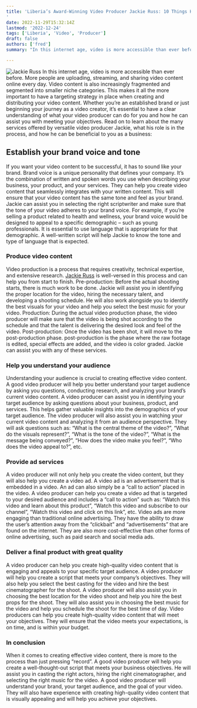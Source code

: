 ```yaml
---
title: 'Liberia’s Award-Winning Video Producer Jackie Russ: 10 Things His Team(MassiveMediaConcepts) Can Do For You
'
date: 2022-11-29T15:32:14Z
lastmod: '2022-12-24'
tags: ['Liberia', 'Video', 'Producer']
draft: false
authors: ['fred']
summary: "In this internet age, video is more accessible than ever before. More people are uploading, streaming, and sharing video content online every day. Video content is also increasingly fragmented and segmented into smaller niche categories."

---
```


![Jackie Russ](/static/images/jackie.webp)
In this internet age, video is more accessible than ever before. More people are uploading, streaming, and sharing video content online every day. Video content is also increasingly fragmented and segmented into smaller niche categories. This makes it all the more important to have a targeting strategy in place when creating and distributing your video content. Whether you’re an established brand or just beginning your journey as a video creator, it’s essential to have a clear understanding of what your video producer can do for you and how he can assist you with meeting your objectives. Read on to learn about the many services offered by versatile video producer Jackie, what his role is in the process, and how he can be beneficial to you as a business:

## Establish your brand voice and tone

If you want your video content to be successful, it has to sound like your brand. Brand voice is a unique personality that defines your company. It’s the combination of written and spoken words you use when describing your business, your product, and your services. They can help you create video content that seamlessly integrates with your written content. This will ensure that your video content has the same tone and feel as your brand. Jackie can assist you in selecting the right scriptwriter and make sure that the tone of your video adheres to your brand voice. For example, if you’re selling a product related to health and wellness, your brand voice would be designed to appeal to a specific demographic – such as young professionals. It is essential to use language that is appropriate for that demographic. A well-written script will help Jackie to know the tone and type of language that is expected.

### Produce video content

Video production is a process that requires creativity, technical expertise, and extensive research. [Jackie Russ](https://amap.to/jackierussofficial/) is well-versed in this process and can help you from start to finish. Pre-production: Before the actual shooting starts, there is much work to be done. Jackie will assist you in identifying the proper location for the video, hiring the necessary talent, and developing a shooting schedule. He will also work alongside you to identify the best visuals for your video and help you select the best music for your video. Production: During the actual video production phase, the video producer will make sure that the video is being shot according to the schedule and that the talent is delivering the desired look and feel of the video. Post-production: Once the video has been shot, it will move to the post-production phase. post-production is the phase where the raw footage is edited, special effects are added, and the video is color graded. Jackie can assist you with any of these services.

### Help you understand your audience

Understanding your audience is crucial to creating effective video content. A good video producer will help you better understand your target audience by asking you questions, conducting research, and analyzing your brand’s current video content. A video producer can assist you in identifying your target audience by asking questions about your business, product, and services. This helps gather valuable insights into the demographics of your target audience. The video producer will also assist you in watching your current video content and analyzing it from an audience perspective. They will ask questions such as: “What is the central theme of the video?”, “What do the visuals represent?”, “What is the tone of the video?”, “What is the message being conveyed?”, “How does the video make you feel?”, “Who does the video appeal to?”, etc.

### Provide ad services

A video producer will not only help you create the video content, but they will also help you create a video ad. A video ad is an advertisement that is embedded in a video. An ad can also simply be a “call to action” placed in the video. A video producer can help you create a video ad that is targeted to your desired audience and includes a “call to action” such as: “Watch this video and learn about this product”, “Watch this video and subscribe to our channel”, “Watch this video and click on this link”, etc. Video ads are more engaging than traditional online advertising. They have the ability to draw the user’s attention away from the “clickbait” and “advertisements” that are found on the internet. They are also more cost-effective than other forms of online advertising, such as paid search and social media ads.

### Deliver a final product with great quality

A video producer can help you create high-quality video content that is engaging and appeals to your specific target audience. A video producer will help you create a script that meets your company’s objectives. They will also help you select the best casting for the video and hire the best cinematographer for the shoot. A video producer will also assist you in choosing the best location for the video shoot and help you hire the best props for the shoot. They will also assist you in choosing the best music for the video and help you schedule the shoot for the best time of day. Video producers can help you create high-quality video content that will meet your objectives. They will ensure that the video meets your expectations, is on time, and is within your budget.

### In conclusion

When it comes to creating effective video content, there is more to the process than just pressing “record”. A good video producer will help you create a well-thought-out script that meets your business objectives. He will assist you in casting the right actors, hiring the right cinematographer, and selecting the right music for the video. A good video producer will understand your brand, your target audience, and the goal of your video. They will also have experience with creating high-quality video content that is visually appealing and will help you achieve your objectives.
